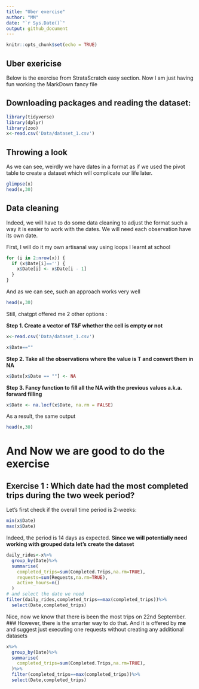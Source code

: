 ```yaml
---
title: "Uber exercise"
author: "MM"
date: "`r Sys.Date()`"
output: github_document
---
```


```r
knitr::opts_chunk$set(echo = TRUE)
```

## Uber exericise

Below is the exercise from StrataScratch easy section. Now I am just having fun working the MarkDown fancy file

## Downloading packages and reading the dataset:
```r
library(tidyverse)
library(dplyr)
library(zoo)
x<-read.csv('Data/dataset_1.csv')
```
## Throwing a look
As we can see, weirdly  we have dates in a format as if we used the pivot table to create a dataset which will complicate our life later.
```r
glimpse(x)
head(x,30)
```
## Data cleaning
Indeed, we will have to do some data cleaning to adjust the format such a way it is easier to work with the dates. We will need each observation have its own date.

First, I will do it my own artisanal way using loops I learnt at school
```r
for (i in 2:nrow(x)) {  
  if (x$Date[i]=='') {  
    x$Date[i] <- x$Date[i - 1]  
  }
}
```
And as we can see, such an approach works very well
```r
head(x,30)
```
Still, chatgpt offered me 2 other options :

**Step 1. Create a vector of T&F whether the cell is empty or not**
```r
x<-read.csv('Data/dataset_1.csv')
```
```r
x$Date==""
```
**Step 2. Take all the observations where the value is T and convert them in NA**
```r
x$Date[x$Date == ""] <- NA
```
**Step 3. Fancy function to fill all the NA with the previous values a.k.a. forward filling**
```r
x$Date <- na.locf(x$Date, na.rm = FALSE)
```
As a result, the same output
```r
head(x,30)
```
# And Now we are good to do the exercise
## Exercise 1 : Which date had the most completed trips during the two week period?
Let's first check if the overall time period is 2-weeks:
```r
min(x$Date)
max(x$Date)
```
Indeed, the period is 14 days as expected.
**Since we will potentially need working with grouped data let's create the dataset**
```r
daily_rides<-x%>%
  group_by(Date)%>%
  summarise(
    completed_trips=sum(Completed.Trips,na.rm=TRUE),
    requests=sum(Requests,na.rm=TRUE),
    active_hours=n()
  )
# and select the date we need
filter(daily_rides,completed_trips==max(completed_trips))%>%
  select(Date,completed_trips)
```
Nice, now we know that there is been the most trips on 22nd September.
### However,  there is the smarter way to do that. 
And it is offered by **me** and suggest just executing one requests without creating any additional datasets
```r
x%>%
  group_by(Date)%>%
  summarise(
    completed_trips=sum(Completed.Trips,na.rm=TRUE),
  )%>%
  filter(completed_trips==max(completed_trips))%>%
  select(Date,completed_trips)
```